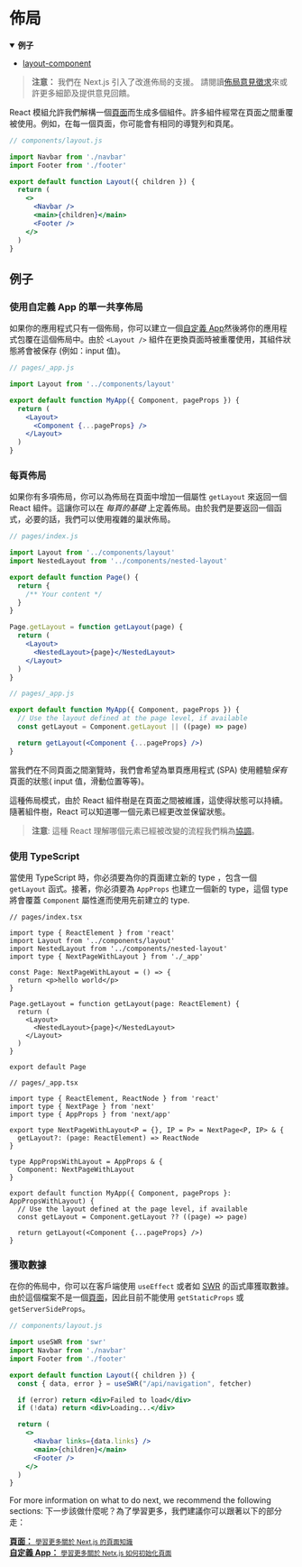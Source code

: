 # 佈局

<details open>
  <summary>
    <b>例子</b>
  </summary>
  <ul>
    <li>
      <a href="https://github.com/vercel/next.js/tree/canary/examples/layout-component">
        layout-component
      </a>
    </li>
  </ul>
</details>

> **注意：** 我們在 Next.js 引入了改進佈局的支援。 請閱讀[佈局意見徵求](https://nextjs.org/blog/layouts-rfc)來或許更多細節及提供意見回饋。


React 模組允許我們解構一個[頁面](/docs/basic-features/pages.md)而生成多個組件。許多組件經常在頁面之間重覆被使用。例如，在每一個頁面，你可能會有相同的導覽列和頁尾。

```jsx
// components/layout.js

import Navbar from './navbar'
import Footer from './footer'

export default function Layout({ children }) {
  return (
    <>
      <Navbar />
      <main>{children}</main>
      <Footer />
    </>
  )
}
```

## 例子

### 使用自定義 App 的單一共享佈局

如果你的應用程式只有一個佈局，你可以建立一個[自定義 App](/docs/advanced-features/custom-app.md)然後將你的應用程式包覆在這個佈局中。由於 `<Layout />` 組件在更換頁面時被重覆使用，其組件狀態將會被保存 (例如：input 值)。

```jsx
// pages/_app.js

import Layout from '../components/layout'

export default function MyApp({ Component, pageProps }) {
  return (
    <Layout>
      <Component {...pageProps} />
    </Layout>
  )
}
```

### 每頁佈局

如果你有多項佈局，你可以為佈局在頁面中增加一個屬性 `getLayout` 來返回一個 React 組件。這讓你可以在 _每頁的基礎_ 上定義佈局。由於我們是要返回一個函式，必要的話，我們可以使用複雜的巢狀佈局。

```jsx
// pages/index.js

import Layout from '../components/layout'
import NestedLayout from '../components/nested-layout'

export default function Page() {
  return {
    /** Your content */
  }
}

Page.getLayout = function getLayout(page) {
  return (
    <Layout>
      <NestedLayout>{page}</NestedLayout>
    </Layout>
  )
}
```

```jsx
// pages/_app.js

export default function MyApp({ Component, pageProps }) {
  // Use the layout defined at the page level, if available
  const getLayout = Component.getLayout || ((page) => page)

  return getLayout(<Component {...pageProps} />)
}
```

當我們在不同頁面之間瀏覽時，我們會希望為單頁應用程式 (SPA) 使用體驗*保有*頁面的狀態( input 值，滑動位置等等)。


這種佈局模式，由於 React 組件樹是在頁面之間被維護，這使得狀態可以持續。隨著組件樹，React 可以知道哪一個元素已經更改並保留狀態。

> **注意**: 這種 React 理解哪個元素已經被改變的流程我們稱為[協調](https://reactjs.org/docs/reconciliation.html)。

### 使用 TypeScript
當使用 TypeScript 時，你必須要為你的頁面建立新的 type ，包含一個 `getLayout` 函式。接著，你必須要為 `AppProps` 也建立一個新的 type，這個 type 將會覆蓋 `Component` 屬性進而使用先前建立的 type.

```tsx
// pages/index.tsx

import type { ReactElement } from 'react'
import Layout from '../components/layout'
import NestedLayout from '../components/nested-layout'
import type { NextPageWithLayout } from './_app'

const Page: NextPageWithLayout = () => {
  return <p>hello world</p>
}

Page.getLayout = function getLayout(page: ReactElement) {
  return (
    <Layout>
      <NestedLayout>{page}</NestedLayout>
    </Layout>
  )
}

export default Page
```

```tsx
// pages/_app.tsx

import type { ReactElement, ReactNode } from 'react'
import type { NextPage } from 'next'
import type { AppProps } from 'next/app'

export type NextPageWithLayout<P = {}, IP = P> = NextPage<P, IP> & {
  getLayout?: (page: ReactElement) => ReactNode
}

type AppPropsWithLayout = AppProps & {
  Component: NextPageWithLayout
}

export default function MyApp({ Component, pageProps }: AppPropsWithLayout) {
  // Use the layout defined at the page level, if available
  const getLayout = Component.getLayout ?? ((page) => page)

  return getLayout(<Component {...pageProps} />)
}
```

### 獲取數據

在你的佈局中，你可以在客戶端使用 `useEffect` 或者如 [SWR](https://swr.vercel.app/) 的函式庫獲取數據。由於這個檔案不是一個[頁面](/docs/basic-features/pages.md)，因此目前不能使用 `getStaticProps` 或 `getServerSideProps`。

```jsx
// components/layout.js

import useSWR from 'swr'
import Navbar from './navbar'
import Footer from './footer'

export default function Layout({ children }) {
  const { data, error } = useSWR("/api/navigation", fetcher)

  if (error) return <div>Failed to load</div>
  if (!data) return <div>Loading...</div>

  return (
    <>
      <Navbar links={data.links} />
      <main>{children}</main>
      <Footer />
    </>
  )
}
```

For more information on what to do next, we recommend the following sections:
下一步該做什麼呢？為了學習更多，我們建議你可以跟著以下的部分走：

<div className="card">
  <a href="/docs/basic-features/pages.md">
    <b>頁面：</b>
    <small>學習更多關於 Next.js 的頁面知識</small>
  </a>
</div>

<div className="card">
  <a href="/docs/advanced-features/custom-app.md">
    <b>自定義 App：</b>
    <small>學習更多關於 Netx.js 如何初始化頁面</small>
  </a>
</div>

